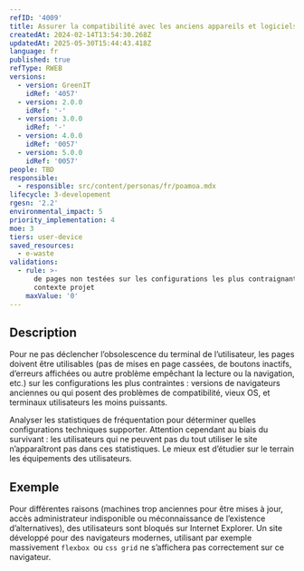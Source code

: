 ```yaml
---
refID: '4009'
title: Assurer la compatibilité avec les anciens appareils et logiciels
createdAt: 2024-02-14T13:54:30.268Z
updatedAt: 2025-05-30T15:44:43.418Z
language: fr
published: true
refType: RWEB
versions:
  - version: GreenIT
    idRef: '4057'
  - version: 2.0.0
    idRef: '-'
  - version: 3.0.0
    idRef: '-'
  - version: 4.0.0
    idRef: '0057'
  - version: 5.0.0
    idRef: '0057'
people: TBD
responsible:
  - responsible: src/content/personas/fr/poamoa.mdx
lifecycle: 3-developement
rgesn: '2.2'
environmental_impact: 5
priority_implementation: 4
moe: 3
tiers: user-device
saved_resources:
  - e-waste
validations:
  - rule: >-
      de pages non testées sur les configurations les plus contraignantes du
      contexte projet
    maxValue: '0'
---
```


## Description

Pour ne pas déclencher l’obsolescence du terminal de l’utilisateur, les pages doivent être utilisables (pas de mises en page cassées, de boutons inactifs, d’erreurs affichées ou autre problème empêchant la lecture ou la navigation, etc.) sur les configurations les plus contraintes : versions de navigateurs anciennes ou qui posent des problèmes de compatibilité, vieux OS, et terminaux utilisateurs les moins puissants.

Analyser les statistiques de fréquentation pour déterminer quelles configurations techniques supporter. Attention cependant au biais du survivant : les utilisateurs qui ne peuvent pas du tout utiliser le site n’apparaîtront pas dans ces statistiques. Le mieux est d’étudier sur le terrain les équipements des utilisateurs.

## Exemple

Pour différentes raisons (machines trop anciennes pour être mises à jour, accès administrateur indisponible ou méconnaissance de l’existence d’alternatives), des utilisateurs sont bloqués sur Internet Explorer. Un site développé pour des navigateurs modernes, utilisant par exemple massivement `flexbox `ou `css grid` ne s’affichera pas correctement sur ce navigateur.
